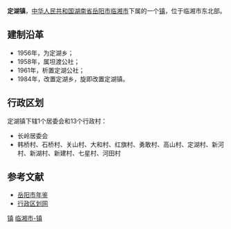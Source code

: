{{中国乡级行政区<!---乡级行政区专用模板--->
|行政区全称 = 定湖镇
|景观照片文件名 = 
|景观照片描述 = 
|位置图文件名 = 
|位置图描述 = 
|汉语拼音 = 
|通用拼音 = 
|上级行政区 = [[湖南省|湖南省]][[岳阳市|岳阳市]][[临湘市|临湘市]]
|行政区类别 = 镇
|行政区划代码 = 430682112
|建置时间 = 1984年
|政府驻地 = 长岭街
|地理坐标 = 
|毗邻 = 
|行政区划 = 14
|村委会 = 13
|居委会 = 1
|总面积 = 73.4平方公里
|户籍人口 = 1.0万
|户籍人口年份 = 2009
|常住人口 = 
|常住人口年份 = 
|人口密度 = 
|GDP = 
|GDP年份 = 
|邮政编码 =  
|电话区号 = 
|时区 = UTC+8（[[东八区|东八区]]）
|官方网站 = 
|网站名称 = 
}}
'''定湖镇'''，[[中华人民共和国|中华人民共和国]][[湖南省|湖南省]][[岳阳市|岳阳市]][[临湘市|临湘市]]下属的一个[[镇|镇]]，位于临湘市东北部。

==建制沿革==
*1956年，为定湖乡；
*1958年，属坦渡公社；
*1961年，析置定湖公社；
*1984年，改置定湖乡，旋即改置定湖镇。

==行政区划==
定湖镇下辖1个居委会和13个行政村：
*长岭居委会
*韩桥村、石桥村、关山村、大和村、红旗村、勇敢村、高山村、定湖村、新河村、新湖村、新建村、七星村、河田村

==参考文献==
*[http://www.yysqw.gov.cn/Html/10/1/34/5/6200505350962.html 岳阳市年鉴]{{dead link|date=2017年12月 |bot=InternetArchiveBot |fix-attempted=yes }}
*[https://web.archive.org/web/20120324212006/http://www.xzqh.org/html/2011/0510/24660.html 行政区划网]

{{湖南小作品}}
{{临湘市行政区划}}

[[Category:临湘市行政区划|镇]]
[[Category:岳阳乡镇|临湘市-镇]]